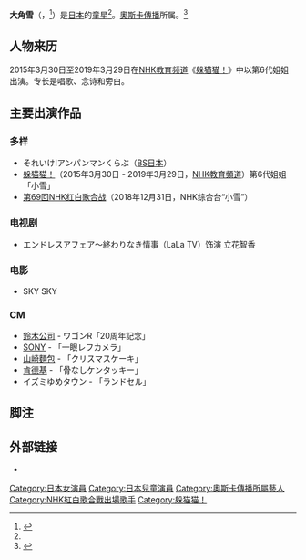 {{Infobox person
| name             = 大角雪
| image            = 
| caption          = 
| native_name      = 大角 ゆき
| native_name_lang = ja
| birth_name       = 
| birth_date       = {{Birth date and age|2009|1|10}}
| birth_place      = {{JPN}}[[埼玉县|埼玉县]]
| nationality      = 日本
| alias            = 
| education        = 
| death_date       = 
| occupation       = 女童星
| years_active     = 
| death_place      = 
| agent            = [[奧斯卡傳播|奧斯卡傳播]]
| known_for        = 《[[遊戲捉迷藏|遊戲捉迷藏]]》
| height           = 
| spouse           = 
| relatives        = 
| website          = {{official website|http://catalog.oscarpro.co.jp/PcSearch/talent_detail/Talent/talent_search_result_list/1000007330/|官方個人資料}}
}}
'''大角雪'''（{{Jpn|j=大角ゆき|kn=おおすみ ゆき|rm=Oosumi Yuki}}，{{bd|2009年|1月10日}}<ref name="vip">{{Cite web|url=http://www.vip-times.co.jp/popularity/%e5%a4%a7%e8%a7%92%e3%80%80%e3%82%86%e3%81%8d/|title=大角　ゆき|accessdate=2016-09-01|publisher=日本タレント名鑑|archive-date=2019-12-07|archive-url=https://web.archive.org/web/20191207094011/https://www.vip-times.co.jp/popularity/%e5%a4%a7%e8%a7%92%e3%80%80%e3%82%86%e3%81%8d/|dead-url=no}}</ref>）是[[日本|日本]]的[[童星|童星]]<ref name="vip"/>。[[奧斯卡傳播|奧斯卡傳播]]所属。<ref>{{Cite web|url=http://catalog.oscarpro.co.jp/PcSearch/talent_detail/Talent/talent_search_result_list/1000007330/|title=大角ゆき|accessdate=2016-09-01|publisher=オスカープロモーション|archive-date=2015-04-04|archive-url=https://web.archive.org/web/20150404100440/http://catalog.oscarpro.co.jp/PcSearch/talent_detail/Talent/talent_search_result_list/1000007330/|dead-url=no}}</ref>

== 人物来历 ==
2015年3月30日至2019年3月29日在[[NHK教育频道|NHK教育频道]]《[[躲猫猫！|躲猫猫！]]》中以第6代姐姐出演。专长是唱歌、念诗和旁白。

== 主要出演作品 ==
=== 多样 ===
* それいけ!アンパンマンくらぶ（[[BS日本|BS日本]]）
* [[躲猫猫！|躲猫猫！]]（2015年3月30日 - 2019年3月29日，[[NHK教育頻道|NHK教育頻道]]）第6代姐姐「小雪」
*[[第69回NHK红白歌合战|第69回NHK红白歌合战]]（2018年12月31日，NHK综合台“小雪”）

=== 电视剧 ===
* エンドレスアフェア〜終わりなき情事（LaLa TV）饰演 立花智香

=== 电影 ===
* SKY SKY

===  CM ===
* [[鈴木公司|鈴木公司]] - ワゴンR「20周年記念」
* [[索尼|SONY]] - 「一眼レフカメラ」
* [[山崎麵包|山崎麵包]] - 「クリスマスケーキ」
* [[肯德基|肯德基]] - 「骨なしケンタッキー」
* イズミゆめタウン - 「ランドセル」

== 脚注 ==
{{Reflist}}

== 外部链接 ==
* {{Official|http://catalog.oscarpro.co.jp/PcSearch/talent_detail/Talent/talent_search_result_list/1000007330/|オスカープロモーションによるプロフィール}}

{{先代次代|[[躲猫猫！|躲猫猫！]]<br/>姐姐|第6代：2015年3月30日 - 2019年3月29日|[[杉山優奈|杉山優奈]]|[[倉持春希|倉持春希]]}}
{{躲猫猫！}}
{{DEFAULTSORT:Oosu Miyuki}}
[[Category:日本女演員|Category:日本女演員]]
[[Category:日本兒童演員|Category:日本兒童演員]]
[[Category:奧斯卡傳播所屬藝人|Category:奧斯卡傳播所屬藝人]]
[[Category:NHK紅白歌合戰出場歌手|Category:NHK紅白歌合戰出場歌手]]
[[Category:躲猫猫！|Category:躲猫猫！]]